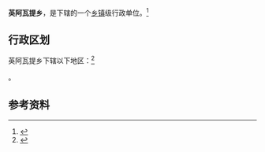 {{中国乡级行政区|65/29/27/205/000}}

'''英阿瓦提乡'''，是{{PRC admin/fullname|65/29/27/205/000|3}}下辖的一个[[乡镇|乡镇]]级行政单位。<ref>{{PRC admin/ref sgc|{{PRC admin/parent|65/29/27/205/000}}}}</ref>

== 行政区划 ==

英阿瓦提乡下辖以下地区：<ref>{{PRC admin/ref sgc|65/29/27/205/000}}</ref>

{{PRC admin/children|65/29/27/205/000}}。

== 参考资料 ==

{{reflist}}

{{行政区划小作品}}
{{PRC admin/navcat|65/29/27/205/000}}